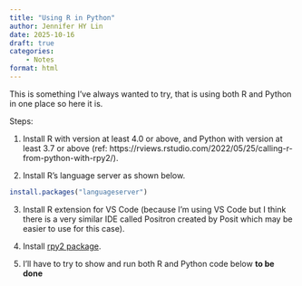 ```yaml
---
title: "Using R in Python"
author: Jennifer HY Lin
date: 2025-10-16
draft: true
categories: 
    - Notes
format: html
---
```


This is something I've always wanted to try, that is using both R and Python in one place so here it is. 

Steps:

1. Install R with version at least 4.0 or above, and Python with version at least 3.7 or above (ref: https://rviews.rstudio.com/2022/05/25/calling-r-from-python-with-rpy2/).

2. Install R's language server as shown below.

```r
install.packages("languageserver")
```

3. Install R extension for VS Code (because I'm using VS Code but I think there is a very similar IDE called Positron created by Posit which may be easier to use for this case).

4. Install [rpy2 package](https://github.com/rpy2/rpy2).

5. I'll have to try to show and run both R and Python code below **to be done**